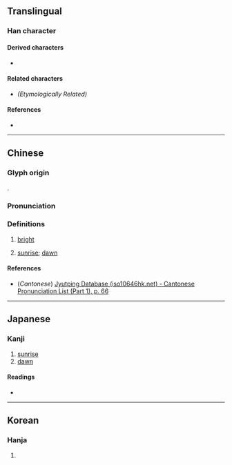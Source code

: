 {{also|車}}
{{character info}}
==Translingual==

===Han character===
{{Han char|rn=9|rad=人|as=08|sn=10|four=|canj=JJO|ids=⿰龺人}}

====Derived characters====
* {{l|mul|[[𬫶]]}}

====Related characters====
* {{l|mul|[[朝]], [[翰]], [[雗]], [[乾]], [[幹]], [[斡]], [[䮧]], [[㲦]], [[榦]], [[鶾]]}} ''(Etymologically Related)''

====References====
* {{Han ref|kx=0108.080|dkj=00779|dj=0230.040|hdz=10169.040|uh=501D|ud=20509}}

----

==Chinese==
{{zh-forms|alt=𣉙,𠐱}}

===Glyph origin===
{{Han etym}}
{{Han compound|旦|㫃|c1=s|c2=p|t1=sunrise|ls=psc}}.

===Pronunciation===
{{zh-pron
|m=gàn
|c=gon3
|mc=y
|oc=y
|ma=
|cat=n
}}

===Definitions===
{{zh-hanzi}}

# {{lb|zh|obsolete|of the rising sun}} [[bright]]
# {{lb|zh|obsolete}} [[sunrise]]; [[dawn]]

====References====
* (''Cantonese'') [http://www.iso10646hk.net/jp/document/download.jsp Jyutping Database (iso10646hk.net) - Cantonese Pronunciation List (Part 1), p. 66]

----

==Japanese==

===Kanji===
{{ja-kanji|grade=|rs=人08}}

# [[sunrise]]
# [[dawn]]

====Readings====
* {{ja-readings|on=かん}}

----

==Korean==

===Hanja===
{{ko-hanja|간}}

# {{rfdef|ko|sort=人08}}